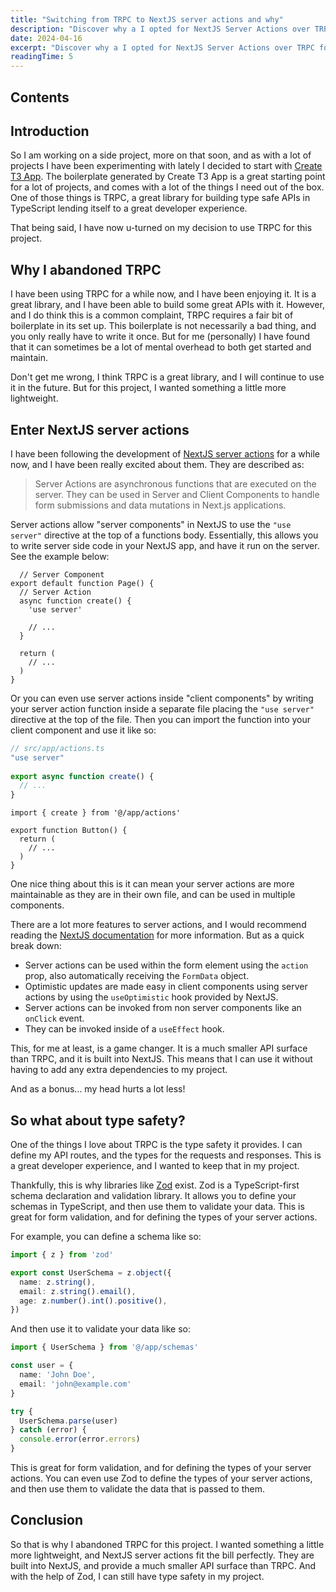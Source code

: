 ```yaml
---
title: "Switching from TRPC to NextJS server actions and why"
description: "Discover why a I opted for NextJS Server Actions over TRPC for my side project. Learn how NextJS's efficiency and Zod's type safety simplified my workflow and reduced mental overhead."
date: 2024-04-16
excerpt: "Discover why a I opted for NextJS Server Actions over TRPC for my side project. Learn how NextJS's efficiency and Zod's type safety simplified my workflow and reduced mental overhead."
readingTime: 5
---
```


## Contents

## Introduction
So I am working on a side project, more on that soon, and as with a lot of projects I have been experimenting with lately I decided to start with [Create T3 App](https://create.t3.gg/). The boilerplate generated by Create T3 App is a great starting point for a lot of projects, and comes with a lot of the things I need out of the box. One of those things is TRPC, a great library for building type safe APIs in TypeScript lending itself to a great developer experience.

That being said, I have now u-turned on my decision to use TRPC for this project.

## Why I abandoned TRPC

I have been using TRPC for a while now, and I have been enjoying it. It is a great library, and I have been able to build some great APIs with it. However, and I do think this is a common complaint, TRPC requires a fair bit of boilerplate in its set up. This boilerplate is not necessarily a bad thing, and you only really have to write it once. But for me (personally) I have found that it can sometimes be a lot of mental overhead to both get started and maintain.

Don't get me wrong, I think TRPC is a great library, and I will continue to use it in the future. But for this project, I wanted something a little more lightweight.

## Enter NextJS server actions

I have been following the development of [NextJS server actions](https://nextjs.org/docs/app/building-your-application/data-fetching/server-actions-and-mutations) for a while now, and I have been really excited about them. They are described as:

> Server Actions are asynchronous functions that are executed on the server. They can be used in Server and Client Components to handle form submissions and data mutations in Next.js applications.

Server actions allow "server components" in NextJS to use the `"use server"` directive at the top of a functions body. Essentially, this allows you to write server side code in your NextJS app, and have it run on the server. See the example below:
  
```tsx
  // Server Component
export default function Page() {
  // Server Action
  async function create() {
    'use server'
 
    // ...
  }
 
  return (
    // ...
  )
}
```

Or you can even use server actions inside "client components" by writing your server action function inside a separate file placing the `"use server"` directive at the top of the file. Then you can import the function into your client component and use it like so:

```ts
// src/app/actions.ts
"use server"
 
export async function create() {
  // ...
}
```

```tsx
import { create } from '@/app/actions'
 
export function Button() {
  return (
    // ...
  )
}
```

One nice thing about this is it can mean your server actions are more maintainable as they are in their own file, and can be used in multiple components.

There are a lot more features to server actions, and I would recommend reading the [NextJS documentation](https://nextjs.org/docs/app/building-your-application/data-fetching/server-actions-and-mutations) for more information. But as a quick break down:

- Server actions can be used within the form element using the `action` prop, also automatically receiving the `FormData` object.
- Optimistic updates are made easy in client components using server actions by using the `useOptimistic` hook provided by NextJS.
- Server actions can be invoked from non server components like an `onClick` event.
- They can be invoked inside of a `useEffect` hook.

This, for me at least, is a game changer. It is a much smaller API surface than TRPC, and it is built into NextJS. This means that I can use it without having to add any extra dependencies to my project.

And as a bonus... my head hurts a lot less!

## So what about type safety?

One of the things I love about TRPC is the type safety it provides. I can define my API routes, and the types for the requests and responses. This is a great developer experience, and I wanted to keep that in my project.

Thankfully, this is why libraries like [Zod](https://zod.dev/) exist. Zod is a TypeScript-first schema declaration and validation library. It allows you to define your schemas in TypeScript, and then use them to validate your data. This is great for form validation, and for defining the types of your server actions.

For example, you can define a schema like so:

```ts
import { z } from 'zod'

export const UserSchema = z.object({
  name: z.string(),
  email: z.string().email(),
  age: z.number().int().positive(),
})
```

And then use it to validate your data like so:

```ts
import { UserSchema } from '@/app/schemas'

const user = {
  name: 'John Doe',
  email: 'john@example.com'
}

try {
  UserSchema.parse(user)
} catch (error) {
  console.error(error.errors)
}
```

This is great for form validation, and for defining the types of your server actions. You can even use Zod to define the types of your server actions, and then use them to validate the data that is passed to them.

## Conclusion

So that is why I abandoned TRPC for this project. I wanted something a little more lightweight, and NextJS server actions fit the bill perfectly. They are built into NextJS, and provide a much smaller API surface than TRPC. And with the help of Zod, I can still have type safety in my project.



